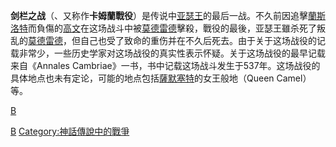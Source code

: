 {{Multiple issues|
{{Expand|time=2012-07-16}}
{{Unreferenced|time=2019-12-21T01:14:33+00:00}}
}}
{{Infobox Military Conflict
|image= [[Image:Battle_of_Camlann_(Anime).jpg|300px]]
|caption=《[[Fate/Zero|Fate/Zero]]》中的劍欄之戰。
|conflict=剑栏之战
|partof=[[亚瑟王传说|亚瑟王传说]]
|date=537年 
|place=具体地点不详
|result=亚瑟王[[惨胜|惨胜]]
|combatant1=
|combatant2=
|commander1=[[亚瑟王|亚瑟王]] † <br />[[高文|高文]] †
|commander2=[[莫德雷德|莫德雷德]] †
|strength1=
|strength2=
|casualties1=
|casualties2=
}}

'''剑栏之战'''（{{lang|en|Battle of Camlann}}、又称作'''卡姆蘭戰役'''）是传说中[[亚瑟王|亚瑟王]]的最后一战。不久前因追擊[[蘭斯洛特|蘭斯洛特]]而負傷的[[高文_(亚瑟王传说)|高文]]在这场战斗中被[[莫德雷德|莫德雷德]]擊殺，戰役的最後，亚瑟王雖杀死了叛乱的[[莫德雷德|莫德雷德]]，但自己也受了致命的重伤并在不久后死去。由于关于这场战役的记载非常少，一些历史学家对这场战役的真实性表示怀疑。关于这场战役的最早记载来自《Annales Cambriae》一书，书中记载这场战斗发生于537年。这场战役的具体地点也未有定论，可能的地点包括[[薩默塞特|薩默塞特]]的女王般地（Queen Camel）等。

{{war-stub}}
{{UK-stub}}
{{亚瑟王传说}}

[[Category:英国传说|B]]
[[category:亚瑟王传说|B]]
[[Category:神話傳說中的戰爭|Category:神話傳說中的戰爭]]